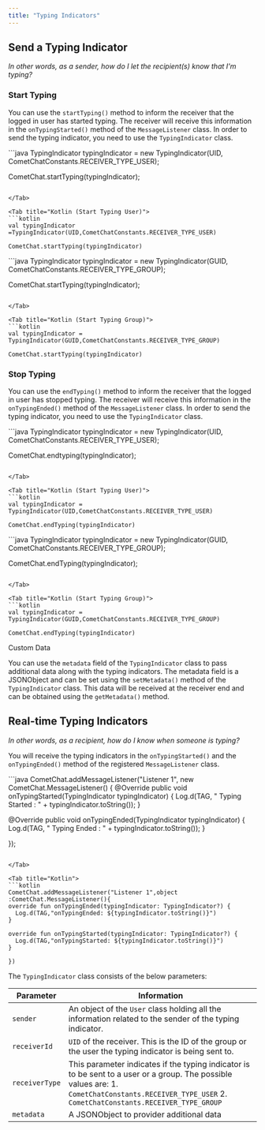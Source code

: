```yaml
---
title: "Typing Indicators"
---
```




## Send a Typing Indicator

*In other words, as a sender, how do I let the recipient(s) know that I'm typing?*

### Start Typing

You can use the `startTyping()` method to inform the receiver that the logged in user has started typing. The receiver will receive this information in the `onTypingStarted()` method of the `MessageListener` class. In order to send the typing indicator, you need to use the `TypingIndicator` class.

<Tabs>
<Tab title="Java (Start Typing User)">
```java
TypingIndicator typingIndicator = new TypingIndicator(UID, CometChatConstants.RECEIVER_TYPE_USER);

CometChat.startTyping(typingIndicator);
```

</Tab>

<Tab title="Kotlin (Start Typing User)">
```kotlin
val typingIndicator =TypingIndicator(UID,CometChatConstants.RECEIVER_TYPE_USER)

CometChat.startTyping(typingIndicator)  
```

</Tab>

<Tab title="Java (Start Typing Group)">
```java
TypingIndicator typingIndicator = new TypingIndicator(GUID, CometChatConstants.RECEIVER_TYPE_GROUP);

CometChat.startTyping(typingIndicator);
```

</Tab>

<Tab title="Kotlin (Start Typing Group)">
```kotlin
val typingIndicator = TypingIndicator(GUID,CometChatConstants.RECEIVER_TYPE_GROUP)

CometChat.startTyping(typingIndicator)
```

</Tab>

</Tabs>

### Stop Typing

You can use the `endTyping()` method to inform the receiver that the logged in user has stopped typing. The receiver will receive this information in the `onTypingEnded()` method of the `MessageListener` class. In order to send the typing indicator, you need to use the `TypingIndicator` class.

<Tabs>
<Tab title="Java (Start Typing User)">
```java
TypingIndicator typingIndicator = new TypingIndicator(UID, CometChatConstants.RECEIVER_TYPE_USER);

CometChat.endtyping(typingIndicator);
```

</Tab>

<Tab title="Kotlin (Start Typing User)">
```kotlin
val typingIndicator = TypingIndicator(UID,CometChatConstants.RECEIVER_TYPE_USER)
   
CometChat.endTyping(typingIndicator)
```

</Tab>

<Tab title="Java (Start Typing Group)">
```java
TypingIndicator typingIndicator = new TypingIndicator(GUID, CometChatConstants.RECEIVER_TYPE_GROUP);

CometChat.endTyping(typingIndicator);
```

</Tab>

<Tab title="Kotlin (Start Typing Group)">
```kotlin
val typingIndicator = TypingIndicator(GUID,CometChatConstants.RECEIVER_TYPE_GROUP)

CometChat.endTyping(typingIndicator)
```

</Tab>

</Tabs>

<Note>
Custom Data

You can use the `metadata` field of the `TypingIndicator` class to pass additional data along with the typing indicators. The metadata field is a JSONObject and can be set using the `setMetadata()` method of the `TypingIndicator` class. This data will be received at the receiver end and can be obtained using the `getMetadata()` method.

</Note>

## Real-time Typing Indicators

*In other words, as a recipient, how do I know when someone is typing?*

You will receive the typing indicators in the `onTypingStarted()` and the `onTypingEnded()` method of the registered `MessageListener` class.

<Tabs>
<Tab title="Java">
```java
CometChat.addMessageListener("Listener 1", new CometChat.MessageListener() {
@Override
public void onTypingStarted(TypingIndicator typingIndicator) {
  Log.d(TAG, " Typing Started : " + typingIndicator.toString());
}

@Override
public void onTypingEnded(TypingIndicator typingIndicator) {
  Log.d(TAG, " Typing Ended : " + typingIndicator.toString());
}

});
```

</Tab>

<Tab title="Kotlin">
```kotlin
CometChat.addMessageListener("Listener 1",object :CometChat.MessageListener(){
override fun onTypingEnded(typingIndicator: TypingIndicator?) {
  Log.d(TAG,"onTypingEnded: ${typingIndicator.toString()}")
}

override fun onTypingStarted(typingIndicator: TypingIndicator?) {
  Log.d(TAG,"onTypingStarted: ${typingIndicator.toString()}")
}

})
```

</Tab>

</Tabs>

The `TypingIndicator` class consists of the below parameters:

| Parameter      | Information                                                                                                                                                                                          |
| -------------- | ---------------------------------------------------------------------------------------------------------------------------------------------------------------------------------------------------- |
| `sender`       | An object of the `User` class holding all the information related to the sender of the typing indicator.                                                                                             |
| `receiverId`   | `UID` of the receiver. This is the ID of the group or the user the typing indicator is being sent to.                                                                                                |
| `receiverType` | This parameter indicates if the typing indicator is to be sent to a user or a group. The possible values are: 1. `CometChatConstants.RECEIVER_TYPE_USER` 2. `CometChatConstants.RECEIVER_TYPE_GROUP` |
| `metadata`     | A JSONObject to provider additional data                                                                                                                                                             |
